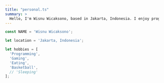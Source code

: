 ```yaml
---
title: "personal.ts"
summary: >
  Hello, I'm Wisnu Wicaksono, based in Jakarta, Indonesia. I enjoy programming, gaming, eating, and playing basketball. Explore my world of interests!
---
```


```ts
const NAME = 'Wisnu Wicaksono';

let location = 'Jakarta, Indonesia';

let hobbies = [
  'Programming',
  'Gaming',
  'Eating',
  'Basketball',
  // 'Sleeping'
];
```
